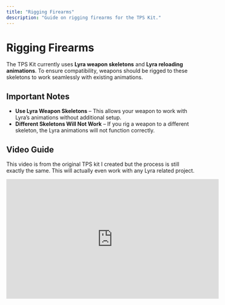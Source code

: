 ```yaml
---
title: "Rigging Firearms"
description: "Guide on rigging firearms for the TPS Kit."
---
```


# Rigging Firearms

The TPS Kit currently uses **Lyra weapon skeletons** and **Lyra reloading animations**. To ensure compatibility, weapons should be rigged to these skeletons to work seamlessly with existing animations.

## Important Notes

- **Use Lyra Weapon Skeletons** – This allows your weapon to work with Lyra’s animations without additional setup.
- **Different Skeletons Will Not Work** – If you rig a weapon to a different skeleton, the Lyra animations will not function correctly.

## Video Guide

This video is from the original TPS kit I created but the process is still exactly the same. This will actually even work with any Lyra related project.

<iframe width="560" height="315" src="https://www.youtube.com/embed/8wRLYsiu_B0?si=vs4SuN8lzO_6aldz" title="YouTube video player" frameborder="0" allow="accelerometer; autoplay; clipboard-write; encrypted-media; gyroscope; picture-in-picture; web-share" referrerpolicy="strict-origin-when-cross-origin" allowfullscreen></iframe>